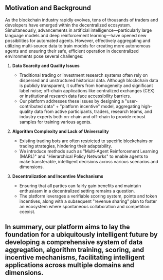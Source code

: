 ## Motivation and Background

As the blockchain industry rapidly evolves, tens of thousands of traders and developers have emerged within the decentralized ecosystem. Simultaneously, advancements in artificial intelligence—particularly large language models and deep reinforcement learning—have opened new possibilities for automated agents. However, effectively aggregating and utilizing multi-source data to train models for creating more autonomous agents and ensuring their safe, efficient operation in decentralized environments pose several challenges:

1. **Data Scarcity and Quality Issues**  
   - Traditional trading or investment research systems often rely on dispersed and unstructured historical data. Although blockchain data is publicly transparent, it suffers from homogeneity and significant label noise; off-chain applications like centralized exchanges (CEX) or institutional research data face accessibility barriers.
   - Our platform addresses these issues by designing a "user-contributed data" + "platform incentive" model, aggregating high-quality data from active participants, traders, research teams, and industry experts both on-chain and off-chain to provide robust samples for training various agents.

2. **Algorithm Complexity and Lack of Universality**  
   - Existing trading bots are often restricted to specific blockchains or trading strategies, hindering their adaptability.
   - We introduce methods such as "Multi-Agent Reinforcement Learning (MARL)" and "Hierarchical Policy Networks" to enable agents to make transferable, intelligent decisions across various scenarios and dimensions.

3. **Decentralization and Incentive Mechanisms**  
   - Ensuring that all parties can fairly gain benefits and maintain enthusiasm in a decentralized setting remains a question.
   - The platform leverages a verifiable scoring system, points and token incentives, along with a subsequent "revenue sharing" plan to foster an ecosystem where spontaneous collaboration and competition coexist.


In summary, our platform aims to lay the foundation for a ubiquitously intelligent future by developing a comprehensive system of data aggregation, algorithm training, scoring, and incentive mechanisms, facilitating intelligent applications across multiple domains and dimensions.
---